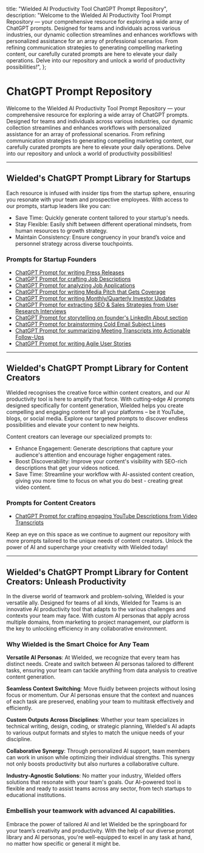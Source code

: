 
  title: "Wielded AI Productivity Tool ChatGPT Prompt Repository",
  description:
    "Welcome to the Wielded AI Productivity Tool Prompt Repository — your comprehensive resource for exploring a wide array of ChatGPT prompts. Designed for teams and individuals across various industries, our dynamic collection streamlines and enhances workflows with personalized assistance for an array of professional scenarios. From refining communication strategies to generating compelling marketing content, our carefully curated prompts are here to elevate your daily operations. Delve into our repository and unlock a world of productivity possibilities!",
};

# ChatGPT Prompt Repository

Welcome to the Wielded AI Productivity Tool Prompt Repository — your comprehensive resource for exploring a wide array of ChatGPT prompts. Designed for teams and individuals across various industries, our dynamic collection streamlines and enhances workflows with personalized assistance for an array of professional scenarios. From refining communication strategies to generating compelling marketing content, our carefully curated prompts are here to elevate your daily operations. Delve into our repository and unlock a world of productivity possibilities!

---

## Wielded's ChatGPT Prompt Library for Startups

Each resource is infused with insider tips from the startup sphere, ensuring you resonate with your team and prospective employees. With access to our prompts, startup leaders like you can:

- Save Time: Quickly generate content tailored to your startup's needs.
- Stay Flexible: Easily shift between different operational mindsets, from human resources to growth strategy.
- Maintain Consistency: Ensure congruency in your brand’s voice and personnel strategy across diverse touchpoints.

### Prompts for Startup Founders

- [ChatGPT Prompt for writing Press Releases](/chatgpt-prompt/how-to-craft-press-releases-chatgpt-blueprint)
- [ChatGPT Prompt for crafting Job Descriptions](/chatgpt-prompt/craft-engaging-job-descriptions-startup-chatgpt-guide)
- [ChatGPT Prompt for analyzing Job Applications](/chatgpt-prompt/crafting-candidate-analysis-startup-hiring-chatgpt-guide)
- [ChatGPT Prompt for writing Media Pitch that Gets Coverage](/chatgpt-prompt/crafting-perfect-media-pitch-startup-founders)
- [ChatGPT Prompt for writing Monthly/Quarterly Investor Updates](/chatgpt-prompt/streamlining-investor-communications-monthly-quarterly-templates)
- [ChatGPT Prompt for extracting SEO & Sales Strategies from User Research Interviews](/chatgpt-prompt/optimizing-seo-sales-user-research-interviews)
- [ChatGPT Prompt for storytelling on founder's LinkedIn About section](/chatgpt-prompt/crafting-your-founder-story-linkedin)
- [ChatGPT Prompt for brainstorming Cold Email Subject Lines](/chatgpt-prompt/cold-email-subject-lines-startup-founders)
- [ChatGPT Prompt for summarizing Meeting Transcripts into Actionable Follow-Ups](/chatgpt-prompt/crafting-actionable-meeting-followups-chatgpt-tutorial)
- [ChatGPT Prompt for writing Agile User Stories](/chatgpt-prompt/crafting-agile-user-stories-startup-guide)

---

## Wielded's ChatGPT Prompt Library for Content Creators

Wielded recognises the creative force within content creators, and our AI productivity tool is here to amplify that force. With cutting-edge AI prompts designed specifically for content generation, Wielded helps you create compelling and engaging content for all your platforms – be it YouTube, blogs, or social media. Explore our targeted prompts to discover endless possibilities and elevate your content to new heights.

Content creators can leverage our specialized prompts to:

- Enhance Engagement: Generate descriptions that capture your audience's attention and encourage higher engagement rates.
- Boost Discoverability: Improve your content's visibility with SEO-rich descriptions that get your videos noticed.
- Save Time: Streamline your workflow with AI-assisted content creation, giving you more time to focus on what you do best - creating great video content.

### Prompts for Content Creators

- [ChatGPT Prompt for crafting engaging YouTube Descriptions from Video Transcripts](/chatgpt-prompt/crafting-engaging-youtube-descriptions-from-transcripts)

Keep an eye on this space as we continue to augment our repository with more prompts tailored to the unique needs of content creators. Unlock the power of AI and supercharge your creativity with Wielded today!

---

## Wielded's ChatGPT Prompt Library for Content Creators: Unleash Productivity

In the diverse world of teamwork and problem-solving, Wielded is your versatile ally. Designed for teams of all kinds, Wielded for Teams is an innovative AI productivity tool that adapts to the various challenges and contexts your team may face. With custom AI personas that apply across multiple domains, from marketing to project management, our platform is the key to unlocking efficiency in any collaborative environment.

### Why Wielded is the Smart Choice for Any Team

**Versatile AI Personas**:
At Wielded, we recognize that every team has distinct needs. Create and switch between AI personas tailored to different tasks, ensuring your team can tackle anything from data analysis to creative content generation.

**Seamless Context Switching**:
Move fluidly between projects without losing focus or momentum. Our AI personas ensure that the context and nuances of each task are preserved, enabling your team to multitask effectively and efficiently.

**Custom Outputs Across Disciplines**:
Whether your team specializes in technical writing, design, coding, or strategic planning, Wielded's AI adapts to various output formats and styles to match the unique needs of your discipline.

**Collaborative Synergy**:
Through personalized AI support, team members can work in unison while optimizing their individual strengths. This synergy not only boosts productivity but also nurtures a collaborative culture.

**Industry-Agnostic Solutions**:
No matter your industry, Wielded offers solutions that resonate with your team's goals. Our AI-powered tool is flexible and ready to assist teams across any sector, from tech startups to educational institutions.

### Embellish your teamwork with advanced AI capabilities.

Embrace the power of tailored AI and let Wielded be the springboard for your team’s creativity and productivity. With the help of our diverse prompt library and AI personas, you're well-equipped to excel in any task at hand, no matter how specific or general it might be.
